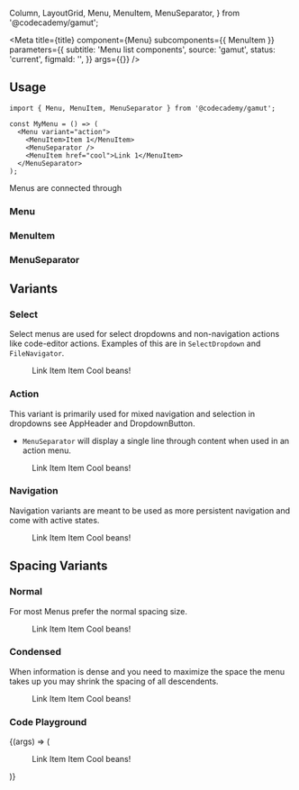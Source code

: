   Column,
  LayoutGrid,
  Menu,
  MenuItem,
  MenuSeparator,
} from '@codecademy/gamut';

<Meta
  title={title}
  component={Menu}
  subcomponents={{ MenuItem }}
  parameters={{
    subtitle: 'Menu list components',
    source: 'gamut',
    status: 'current',
    figmaId: '',
  }}
  args={{}}
/>

## Usage

```tsx
import { Menu, MenuItem, MenuSeparator } from '@codecademy/gamut';

const MyMenu = () => (
  <Menu variant="action">
    <MenuItem>Item 1</MenuItem>
    <MenuSeparator />
    <MenuItem href="cool">Link 1</MenuItem>
  </MenuSeparator>
);
```

Menus are connected through

### Menu

### MenuItem

### MenuSeparator

## Variants

<LayoutGrid gap={32} py={24}>
<Column size={8} variant={false}>

### Select

Select menus are used for select dropdowns and non-navigation actions like code-editor actions. Examples of this are in `SelectDropdown` and `FileNavigator`.

</Column>
<Column size={4} variant={false}>

<Story name="Select">
  <Menu variant="select">
    <MenuItem href="hello world">Link</MenuItem>
    <MenuItem active>Item</MenuItem>
    <MenuSeparator />
    <MenuItem>Item</MenuItem>
    <MenuItem>Cool beans!</MenuItem>
  </Menu>
</Story>

</Column>
<Column size={8} variant={false}>

### Action

This variant is primarily used for mixed navigation and selection in dropdowns see AppHeader and DropdownButton.

- `MenuSeparator` will display a single line through content when used in an action menu.

</Column>
<Column size={4} variant={false}>

<Story name="Action">
  <Menu variant="action">
    <MenuItem href="hello world">Link</MenuItem>
    <MenuItem active>Item</MenuItem>
    <MenuSeparator />
    <MenuItem>Item</MenuItem>
    <MenuItem>Cool beans!</MenuItem>
  </Menu>
</Story>

</Column>
<Column size={8} variant={false}>

### Navigation

Navigation variants are meant to be used as more persistent navigation and come with active states.

</Column>
<Column size={4} variant={false}>

<Story name="Navigation">
  <Menu variant="navigation">
    <MenuItem href="hello world">Link</MenuItem>
    <MenuItem active>Item</MenuItem>
    <MenuSeparator />
    <MenuItem>Item</MenuItem>
    <MenuItem>Cool beans!</MenuItem>
  </Menu>
</Story>

</Column>
</LayoutGrid>

## Spacing Variants

<LayoutGrid gap={32} py={24}>
<Column size={8} variant={false}>

### Normal

For most Menus prefer the normal spacing size.

</Column>
<Column size={4} variant={false}>

<Story name="Normal">
  <Menu spacing="normal">
    <MenuItem href="hello world">Link</MenuItem>
    <MenuItem active>Item</MenuItem>
    <MenuSeparator />
    <MenuItem>Item</MenuItem>
    <MenuItem>Cool beans!</MenuItem>
  </Menu>
</Story>

</Column>
<Column size={8} variant={false}>

### Condensed

When information is dense and you need to maximize the space the menu takes up you may shrink the spacing of all descendents.

</Column>
<Column size={4} variant={false}>

<Story name="Condensed">
  <Menu spacing="condensed">
    <MenuItem href="hello world">Link</MenuItem>
    <MenuItem active>Item</MenuItem>
    <MenuSeparator />
    <MenuItem>Item</MenuItem>
    <MenuItem>Cool beans!</MenuItem>
  </Menu>
</Story>

</Column>
</LayoutGrid>

### Code Playground

<Canvas>
  <Story name="Menu">
    {(args) => (
      <Menu {...args}>
        <MenuItem href="hello world">Link</MenuItem>
        <MenuItem active>Item</MenuItem>
        <MenuSeparator />
        <MenuItem>Item</MenuItem>
        <MenuItem>Cool beans!</MenuItem>
      </Menu>
    )}
  </Story>
</Canvas>

<PropsTable story="Menu" />
